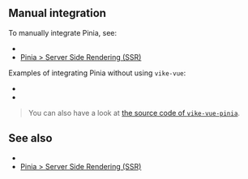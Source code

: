 
<CommunityNote tool="pinia" url="https://pinia.vuejs.org" hasExtension="vue" />

## Manual integration

To manually integrate Pinia, see:
- <Link href="/stores#ssr" doNotInferSectionTitle />
- [Pinia > Server Side Rendering (SSR)](https://pinia.vuejs.org/ssr/)

Examples of integrating Pinia without using <Link href="/vike-vue">`vike-vue`</Link>:

 - <Example timestamp="2024.03" repo="IT4Change/boilerplate-frontend" />
 - <Example timestamp="2023.10" repo="brillout/vike-with-pinia" />

> You can also have a look at [the source code of `vike-vue-pinia`](https://github.com/vikejs/vike-vue/tree/main/packages/vike-vue-pinia).

## See also

- <Link href="/stores#ssr" doNotInferSectionTitle />
- [Pinia > Server Side Rendering (SSR)](https://pinia.vuejs.org/ssr/)